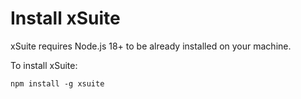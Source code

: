 # Install xSuite

xSuite requires Node.js 18+ to be already installed on your machine.

To install xSuite:

```
npm install -g xsuite
```
